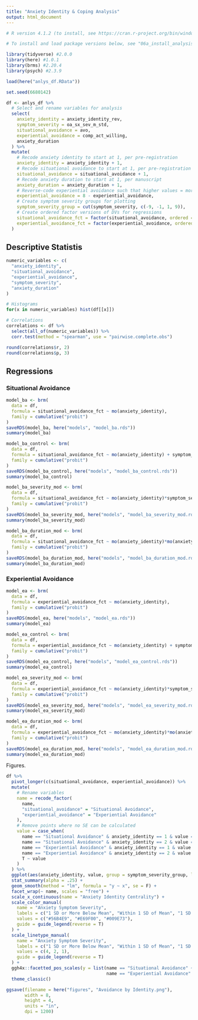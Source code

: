 ```yaml
---
title: "Anxiety Identity & Coping Analysis"
output: html_document
---
```


```r
# R version 4.1.2 (to install, see https://cran.r-project.org/bin/windows/base/old/ )

# To install and load package versions below, see "06a_install_analysis_pkgs.R"

library(tidyverse) #2.0.0
library(here) #1.0.1
library(brms) #2.20.4
library(psych) #2.3.9

load(here("anlys_df.RData"))

set.seed(6680142)

df <- anlys_df %>%
  # Select and rename variables for analysis
  select(
    anxiety_identity = anxiety_identity_rev,
    symptom_severity = oa_sx_sev_m_std,
    situational_avoidance = avo,
    experiential_avoidance = comp_act_willing,
    anxiety_duration
  ) %>%
  mutate(
    # Recode anxiety identity to start at 1, per pre-registration
    anxiety_identity = anxiety_identity + 1,
    # Recode situational avoidance to start at 1, per pre-registration
    situational_avoidance = situational_avoidance + 1,
    # Recode anxiety duration to start at 1, per manuscript
    anxiety_duration = anxiety_duration + 1,
    # Reverse-code experiential avoidance such that higher values = more avoidance
    experiential_avoidance = 8 - experiential_avoidance,
    # Create symptom severity groups for plotting
    symptom_severity_group = cut(symptom_severity, c(-9, -1, 1, 9)),
    # Create ordered factor versions of DVs for regressions
    situational_avoidance_fct = factor(situational_avoidance, ordered = T),
    experiential_avoidance_fct = factor(experiential_avoidance, ordered = T)
  )
```

## Descriptive Statistis

```r
numeric_variables <- c(
  "anxiety_identity", 
  "situational_avoidance",
  "experiential_avoidance",
  "symptom_severity",
  "anxiety_duration"
)

# Histograms
for(x in numeric_variables) hist(df[[x]])

# Correlations
correlations <- df %>%
  select(all_of(numeric_variables)) %>%
  corr.test(method = "spearman", use = "pairwise.complete.obs")

round(correlations$r, 2)
round(correlations$p, 3)
```

## Regressions

### Situational Avoidance

```r
model_ba <- brm(
  data = df, 
  formula = situational_avoidance_fct ~ mo(anxiety_identity), 
  family = cumulative("probit")
)
saveRDS(model_ba, here("models", "model_ba.rds"))
summary(model_ba)

model_ba_control <- brm(
  data = df, 
  formula = situational_avoidance_fct ~ mo(anxiety_identity) + symptom_severity,
  family = cumulative("probit")
)
saveRDS(model_ba_control, here("models", "model_ba_control.rds"))
summary(model_ba_control)

model_ba_severity_mod <- brm(
  data = df, 
  formula = situational_avoidance_fct ~ mo(anxiety_identity)*symptom_severity, 
  family = cumulative("probit")
)
saveRDS(model_ba_severity_mod, here("models", "model_ba_severity_mod.rds"))
summary(model_ba_severity_mod)

model_ba_duration_mod <- brm(
  data = df, 
  formula = situational_avoidance_fct ~ mo(anxiety_identity)*mo(anxiety_duration) + symptom_severity, 
  family = cumulative("probit")
)
saveRDS(model_ba_duration_mod, here("models", "model_ba_duration_mod.rds"))
summary(model_ba_duration_mod)
```

### Experiential Avoidance

```r
model_ea <- brm(
  data = df, 
  formula = experiential_avoidance_fct ~ mo(anxiety_identity), 
  family = cumulative("probit")
)
saveRDS(model_ea, here("models", "model_ea.rds"))
summary(model_ea)

model_ea_control <- brm(
  data = df, 
  formula = experiential_avoidance_fct ~ mo(anxiety_identity) + symptom_severity,
  family = cumulative("probit")
)
saveRDS(model_ea_control, here("models", "model_ea_control.rds"))
summary(model_ea_control)

model_ea_severity_mod <- brm(
  data = df, 
  formula = experiential_avoidance_fct ~ mo(anxiety_identity)*symptom_severity, 
  family = cumulative("probit")
)
saveRDS(model_ea_severity_mod, here("models", "model_ea_severity_mod.rds"))
summary(model_ea_severity_mod)

model_ea_duration_mod <- brm(
  data = df, 
  formula = experiential_avoidance_fct ~ mo(anxiety_identity)*mo(anxiety_duration) + symptom_severity, 
  family = cumulative("probit")
)
saveRDS(model_ea_duration_mod, here("models", "model_ea_duration_mod.rds"))
summary(model_ea_duration_mod)
```

Figures.

```r
df %>%
  pivot_longer(c(situational_avoidance, experiential_avoidance)) %>%
  mutate(
    # Rename variables
    name = recode_factor(
      name,
      "situational_avoidance" = "Situational Avoidance",
      "experiential_avoidance" = "Experiential Avoidance"
    ),
    # Remove points where no SE can be calculated
    value = case_when(
      name == "Situational Avoidance" & anxiety_identity == 1 & value == 1 ~ NA,
      name == "Situational Avoidance" & anxiety_identity == 2 & value == 5 ~ NA,
      name == "Experiential Avoidance" & anxiety_identity == 1 & value == 1 ~ NA,
      name == "Experiential Avoidance" & anxiety_identity == 2 & value == 7 ~ NA,
      T ~ value
    )
  ) %>%
  ggplot(aes(anxiety_identity, value, group = symptom_severity_group, linetype = symptom_severity_group, color = symptom_severity_group)) +
  stat_summary(alpha = .25) +
  geom_smooth(method = "lm", formula = "y ~ x", se = F) +
  facet_wrap(~ name, scales = "free") +
  scale_x_continuous(name = "Anxiety Identity Centrality") +
  scale_color_manual(
    name = "Anxiety Symptom Severity",
    labels = c("1 SD or More Below Mean", "Within 1 SD of Mean", "1 SD or More Above Mean"),
    values = c("#56B4E9", "#E69F00", "#009E73"),
    guide = guide_legend(reverse = T)
  ) +
  scale_linetype_manual(
    name = "Anxiety Symptom Severity",
    labels = c("1 SD or More Below Mean", "Within 1 SD of Mean", "1 SD or More Above Mean"),
    values = c(4, 2, 1),
    guide = guide_legend(reverse = T)
  ) +
  ggh4x::facetted_pos_scales(y = list(name == "Situational Avoidance" ~ scale_y_continuous(name = "Avoidance", limits = c(1, 5)),
                                      name == "Experiential Avoidance" ~ scale_y_continuous(name = "Avoidance", limits = c(1, 7), breaks = 1:7))) +
  theme_classic()

ggsave(filename = here("figures", "Avoidance by Identity.png"),
       width = 8,
       height = 4,
       units = "in",
       dpi = 1200)
```
